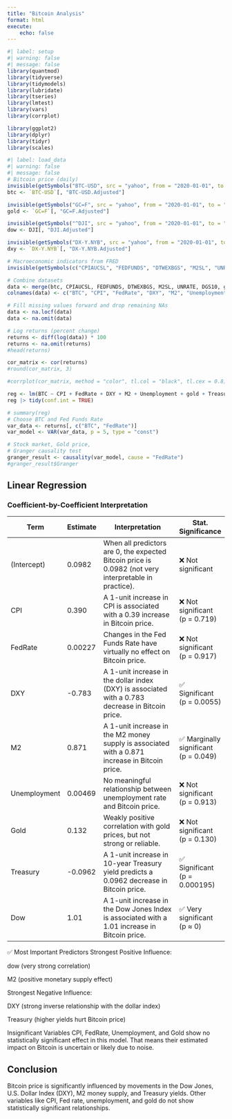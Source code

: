 ```yaml
---
title: "Bitcoin Analysis"
format: html
execute:
    echo: false
---
```



```r
#| label: setup
#| warning: false
#| message: false
library(quantmod)
library(tidyverse)
library(tidymodels)
library(lubridate)
library(tseries)
library(lmtest)
library(vars)
library(corrplot)

library(ggplot2)
library(dplyr)
library(tidyr)
library(scales)
```


```r
#| label: load_data
#| warning: false
#| message: false
# Bitcoin price (daily)
invisible(getSymbols("BTC-USD", src = "yahoo", from = "2020-01-01", to = "2025-07-31"))
btc <- `BTC-USD`[, "BTC-USD.Adjusted"]

invisible(getSymbols("GC=F", src = "yahoo", from = "2020-01-01", to = "2025-07-31"))
gold <- `GC=F`[, "GC=F.Adjusted"]

invisible(getSymbols("^DJI", src = "yahoo", from = "2020-01-01", to = "2025-07-31"))
dow <- DJI[, "DJI.Adjusted"]

invisible(getSymbols("DX-Y.NYB", src = "yahoo", from = "2020-01-01", to = "2025-07-31"))  # May work for DXY
dxy <- `DX-Y.NYB`[, "DX-Y.NYB.Adjusted"]

# Macroeconomic indicators from FRED
invisible(getSymbols(c("CPIAUCSL", "FEDFUNDS", "DTWEXBGS", "M2SL", "UNRATE", "DGS10"), src = "FRED", from = "2020-01-01", to = "2025-07-31"))

# Combine datasets
data <- merge(btc, CPIAUCSL, FEDFUNDS, DTWEXBGS, M2SL, UNRATE, DGS10, gold, dow)
colnames(data) <- c("BTC", "CPI", "FedRate", "DXY", "M2", "Unemployment", "Treasury", "gold", "dow")

# Fill missing values forward and drop remaining NAs
data <- na.locf(data)
data <- na.omit(data)
```
```r
# Log returns (percent change)
returns <- diff(log(data)) * 100
returns <- na.omit(returns)
#head(returns)
```
```r
cor_matrix <- cor(returns)
#round(cor_matrix, 3)
```
```r
#corrplot(cor_matrix, method = "color", tl.col = "black", tl.cex = 0.8)
```
```r
reg <- lm(BTC ~ CPI + FedRate + DXY + M2 + Unemployment + gold + Treasury + dow, data = as.data.frame(returns))
reg |> tidy(conf.int = TRUE)
```
```r
# summary(reg)
# Choose BTC and Fed Funds Rate
var_data <- returns[, c("BTC", "FedRate")]
var_model <- VAR(var_data, p = 5, type = "const")

# Stock market, Gold price, 
# Granger causality test
granger_result <- causality(var_model, cause = "FedRate")
#granger_result$Granger
```
## Linear Regression
\begin{align*}
\hat{\text{BTC}} =\ & 
0.0982 
+ 0.390 \cdot \text{CPI}
+ 0.00227 \cdot \text{FedRate}
- 0.783 \cdot \text{DXY} \\
& 
+ 0.871 \cdot \text{M2}
+ 0.00469 \cdot \text{Unemployment}
+ 0.132 \cdot \text{Gold} \\
&
- 0.0962 \cdot \text{Treasury}
+ 1.01 \cdot \text{Dow}
\end{align*}

### Coefficient-by-Coefficient Interpretation
| Term         | Estimate | Interpretation                                                                                                 | Stat. Significance                  |
|--------------|----------|----------------------------------------------------------------------------------------------------------------|-------------------------------------|
| (Intercept)  | 0.0982   | When all predictors are 0, the expected Bitcoin price is 0.0982 (not very interpretable in practice).          | ❌ Not significant                  |
| CPI          | 0.390    | A 1-unit increase in CPI is associated with a 0.39 increase in Bitcoin price.                                 | ❌ Not significant (p = 0.719)      |
| FedRate      | 0.00227  | Changes in the Fed Funds Rate have virtually no effect on Bitcoin price.                                      | ❌ Not significant (p = 0.917)      |
| DXY          | -0.783   | A 1-unit increase in the dollar index (DXY) is associated with a 0.783 decrease in Bitcoin price.             | ✅ Significant (p = 0.0055)         |
| M2           | 0.871    | A 1-unit increase in the M2 money supply is associated with a 0.871 increase in Bitcoin price.                | ✅ Marginally significant (p = 0.049)|
| Unemployment | 0.00469  | No meaningful relationship between unemployment rate and Bitcoin price.                                       | ❌ Not significant (p = 0.913)      |
| Gold         | 0.132    | Weakly positive correlation with gold prices, but not strong or reliable.                                     | ❌ Not significant (p = 0.130)      |
| Treasury     | -0.0962  | A 1-unit increase in 10-year Treasury yield predicts a 0.0962 decrease in Bitcoin price.                      | ✅ Significant (p = 0.000195)       |
| Dow          | 1.01     | A 1-unit increase in the Dow Jones Index is associated with a 1.01 increase in Bitcoin price.                 | ✅ Very significant (p ≈ 0)         |

✅ Most Important Predictors
Strongest Positive Influence:

dow (very strong correlation)

M2 (positive monetary supply effect)

Strongest Negative Influence:

DXY (strong inverse relationship with the dollar index)

Treasury (higher yields hurt Bitcoin price)

Insignificant Variables
CPI, FedRate, Unemployment, and Gold show no statistically significant effect in this model. That means their estimated impact on Bitcoin is uncertain or likely due to noise.

## Conclusion
Bitcoin price is significantly influenced by movements in the Dow Jones, U.S. Dollar Index (DXY), M2 money supply, and Treasury yields. Other variables like CPI, Fed rate, unemployment, and gold do not show statistically significant relationships.